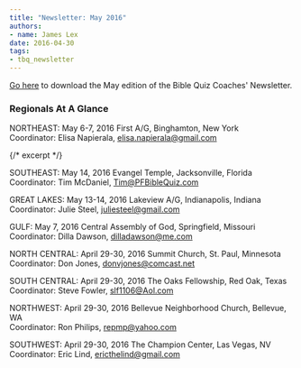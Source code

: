 ```yaml
---
title: "Newsletter: May 2016"
authors:
- name: James Lex
date: 2016-04-30
tags:
- tbq_newsletter
---
```


[Go here](/assets/blog/2016/05-newsletter.pdf) to download the May edition of the Bible Quiz Coaches' Newsletter.

### Regionals At A Glance

NORTHEAST: May 6-7, 2016 First A/G, Binghamton, New York\
Coordinator: Elisa Napierala, elisa.napierala@gmail.com

{/* excerpt */}

SOUTHEAST: May 14, 2016 Evangel Temple, Jacksonville, Florida\
Coordinator: Tim McDaniel, Tim@PFBibleQuiz.com

GREAT LAKES: May 13-14, 2016 Lakeview A/G, Indianapolis, Indiana\
Coordinator: Julie Steel, juliesteel@gmail.com

GULF: May 7, 2016 Central Assembly of God, Springfield, Missouri\
Coordinator: Dilla Dawson, dilladawson@me.com

NORTH CENTRAL: April 29-30, 2016 Summit Church, St. Paul, Minnesota\
Coordinator: Don Jones, donvjones@comcast.net

SOUTH CENTRAL: April 29-30, 2016 The Oaks Fellowship, Red Oak, Texas\
Coordinator: Steve Fowler, slf1106@Aol.com

NORTHWEST: April 29-30, 2016 Bellevue Neighborhood Church, Bellevue, WA\
Coordinator: Ron Philips, repmp@yahoo.com

SOUTHWEST: April 29-30, 2016 The Champion Center, Las Vegas, NV\
Coordinator: Eric Lind, ericthelind@gmail.com
